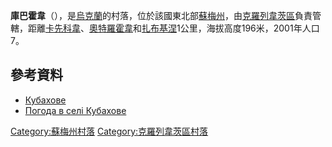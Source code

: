 {{coord|51|29|30|N|33|29|27|E|scale:100000_region:UA|display=title}}

'''庫巴霍韋'''（{{lang-uk|Кубахове}}），是[[烏克蘭|烏克蘭]]的村落，位於該國東北部[[蘇梅州|蘇梅州]]，由[[克羅列韋茨區|克羅列韋茨區]]負責管轄，距離[[卡先科韋|卡先科韋]]、[[奧特羅霍韋|奧特羅霍韋]]和[[扎布基涅|扎布基涅]]1公里，海拔高度196米，2001年人口7。

==參考資料==
* [http://w1.c1.rada.gov.ua/pls/z7502/A005?rdat1=02.02.2010&rf7571=29247 Кубахове]{{dead link|date=2018年2月 |bot=InternetArchiveBot |fix-attempted=yes }}
* [http://weather.in.ua/ua/symskaja/12577 Погода в селі Кубахове] {{Wayback|url=http://weather.in.ua/ua/symskaja/12577 |date=20111219211959 }}

{{DEFAULTSORT:Кубахове}}
[[Category:蘇梅州村落|Category:蘇梅州村落]]
[[Category:克羅列韋茨區村落|Category:克羅列韋茨區村落]]


{{Sumy-geo-stub}}